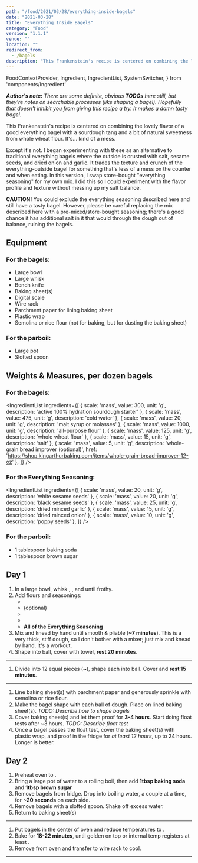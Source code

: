 ```yaml
---
path: "/food/2021/03/28/everything-inside-bagels"
date: "2021-03-28"
title: "Everything Inside Bagels"
category: "Food"
version: "1.1.1"
venue: ""
location: ""
redirect_from:
  - /bagels
description: "This Frankenstein's recipe is centered on combining the lovely flavor of a good everything bagel with a sourdough tang and a bit of natural sweetness from whole wheat flour."
---
```


  FoodContextProvider,
  Ingredient,
  IngredientList,
  SystemSwitcher,
} from 'components/Ingredient'

<FoodContextProvider>

  _**Author's note:** There are some definite, obvious **TODOs** here still, but they're notes on searchable processes (like shaping a bagel). Hopefully that doesn't inhibit you from giving this recipe a try. It makes a damn tasty bagel._

  This Frankenstein's recipe is centered on combining the lovely flavor of a good everything bagel with a sourdough tang and a bit of natural sweetness from whole wheat flour. It's... kind of a mess.

  Except it's not. I began experimenting with these as an alternative to traditional everything bagels where the outside is crusted with salt, sesame seeds, and dried onion and garlic. It trades the texture and crunch of the everything-outside bagel for something that's less of a mess on the counter and when eating. In this version, I swap store-bought "everything seasoning" for my own mix. I did this so I could experiment with the flavor profile and texture without messing up my salt balance.

  **CAUTION!** You could exclude the everything seasoning described here and still have a tasty bagel. However, please be careful replacing the mix described here with a pre-mixed/store-bought seasoning; there's a good chance it has additional salt in it that would through the dough out of balance, ruining the bagels.

  <div className='systemSwitchers'>
    <SystemSwitcher scale='mass' legend='Weight Scale' />
    <SystemSwitcher scale='temps' legend='Temperature Scale' />
  </div>

  ## Equipment
  ### For the bagels:
  - Large bowl
  - Large whisk
  - Bench knife
  - Baking sheet(s)
  - Digital scale
  - Wire rack
  - Parchment paper for lining baking sheet
  - Plastic wrap
  - Semolina or rice flour (not for baking, but for dusting the baking sheet)


  ### For the parboil:
  - Large pot
  - Slotted spoon


  ## Weights & Measures, per dozen bagels
  ### For the bagels:
  <IngredientList
    ingredients={[
      { scale: 'mass', value: 300, unit: 'g', description: 'active 100% hydration sourdough starter' },
      { scale: 'mass', value: 475, unit: 'g', description: 'cold water' },
      { scale: 'mass', value: 20, unit: 'g', description: 'malt syrup or molasses' },
      { scale: 'mass', value: 1000, unit: 'g', description: 'all-purpose flour' },
      { scale: 'mass', value: 125, unit: 'g', description: 'whole wheat flour' },
      { scale: 'mass', value: 15, unit: 'g', description: 'salt' },
      {
        scale: 'mass',
        value: 5,
        unit: 'g',
        description: 'whole-grain bread improver (optional)',
        href: 'https://shop.kingarthurbaking.com/items/whole-grain-bread-improver-12-oz'
      },
    ]}
  />

  ### For the Everything Seasoning:
  <IngredientList
    ingredients={[
      { scale: 'mass', value: 20, unit: 'g', description: 'white sesame seeds' },
      { scale: 'mass', value: 20, unit: 'g', description: 'black sesame seeds' },
      { scale: 'mass', value: 25, unit: 'g', description: 'dried minced garlic' },
      { scale: 'mass', value: 15, unit: 'g', description: 'dried minced onion' },
      { scale: 'mass', value: 10, unit: 'g', description: 'poppy seeds' },
    ]}
  />


  ### For the parboil:
  - 1 tablespoon baking soda
  - 1 tablespoon brown sugar


  ## Day 1
  1. In a large bowl, whisk
  **<Ingredient scale='mass' value={300} unit='g' description='starter' />**,
  **<Ingredient scale='mass' value={475} unit='g' description='water' />**, and
  **<Ingredient scale='mass' value={20} unit='g' description='malt syrup' />** until frothy.
  1. Add flours and seasonings:
      - **<Ingredient scale='mass' value={125} unit='g' description='whole wheat flour' />**
      - **<Ingredient scale='mass' value={5} unit='g' description='whole-grain bread improver' />** (optional)
      - **<Ingredient scale='mass' value={1000} unit='g' description='all purpose flour' />**
      - **<Ingredient scale='mass' value={15} unit='g' description='salt' />**
      - **All of the Everything Seasoning**
  2. Mix and knead by hand until smooth & pliable (**~7 minutes**). This is a very thick, stiff dough, so I don't bother with a mixer; just mix and knead by hand. It's a workout.
  3. Shape into ball, cover with towel, **rest 20 minutes**.


  ---
  1. Divide into 12 equal pieces (**~<Ingredient scale='mass' value={167} unit='g' description='each' />**), shape each into ball. Cover and **rest 15 minutes**.

  ---


  1. Line baking sheet(s) with parchment paper and generously sprinkle with semolina or rice flour.
  1. Make the bagel shape with each ball of dough. Place on lined baking sheet(s). _TODO: Describe how to shape bagels_
  1. Cover baking sheet(s) and let them proof for **3-4 hours**. Start doing float tests after ~3 hours. _TODO: Describe float test_
  1. Once a bagel passes the float test, cover the baking sheet(s) with plastic wrap, and proof in the fridge for _at least 12 hours_, up to 24 hours. Longer is better.


  ## Day 2
  1. Preheat oven to **<Ingredient scale='temps' value={450} unit='°F' />**.
  1. Bring a large pot of water to a rolling boil, then add **1tbsp baking soda** and **1tbsp brown sugar**
  1. Remove bagels from fridge. Drop into boiling water, a couple at a time, for **~20 seconds** on each side.
  1. Remove bagels with a slotted spoon. Shake off excess water.
  1. Return to baking sheet(s)


  ---
  1. Put bagels in the center of oven and reduce temperatures to **<Ingredient scale='temps' value={400} unit='°F' />**.
  2. Bake for **18-22 minutes**, until golden on top or internal temp registers at least **<Ingredient scale='temps' value={190} unit='°F' />**.
  3. Remove from oven and transfer to wire rack to cool.

  ---

</FoodContextProvider>
